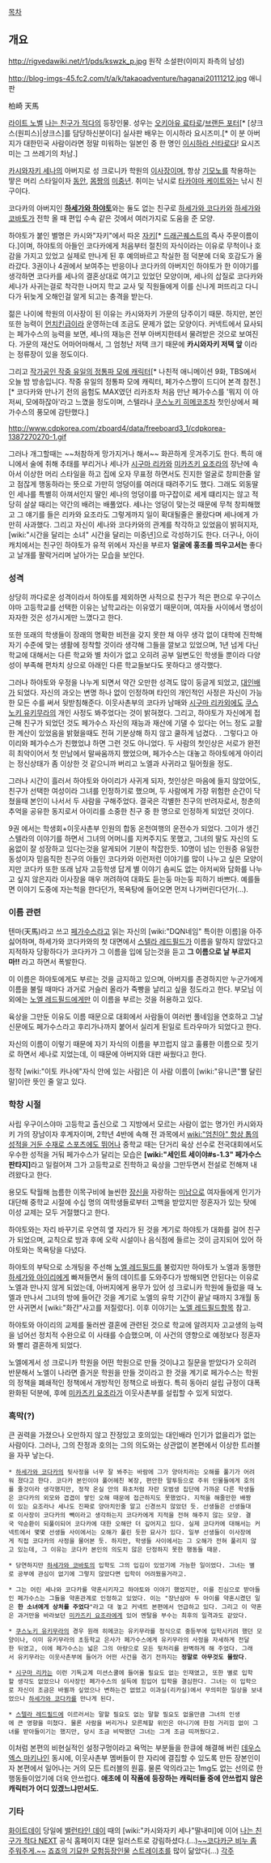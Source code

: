 [[목차]]
== 개요 ==
http://rigvedawiki.net/r1/pds/kswzk_p.jpg
원작 소설판(이미지 좌측의 남성)

http://blog-imgs-45.fc2.com/t/a/k/takaoadventure/haganai20111212.jpg
애니판

柏崎 天馬

[[라이트 노벨]] [[나는 친구가 적다]]의 등장인물. 성우는 [[오키아유 료타로]]/[[브랜든 포터]][* [샹크스(원피스)|샹크스]를 담당하신분이다] 실사판 배우는 이시하라 요시즈미.[* 이 분 아버지가 대한민국 사람이라면 정말 미워하는 일본인 중 한 명인 [[이시하라 신타로]]다! 요시즈미는 그 쓰레기의 차남.]

[[카시와자키 세나]]의 아버지로 성 크로니카 학원의 [[이사장]]이며, 항상 [[기모노]]를 착용하는 땋은 머리 스타일이자 [[동안]], [[몸짱]]의 [[미중년]]. 취미는 낚시로 [[타카야마 케이트]]와는 낚시 친구이다.

코다카의 아버지인 '''[[하세가와 하야토]]'''와는 둘도 없는 친구로 [[하세가와 코다카]]와 [[하세가와 코바토]]가 전학 올 때 편입 수속 같은 것에서 여러가지로 도움을 준 모양. 

하야토가 붙인 별명은 카시와"자키"에서 따온 [[자키]][* [[드래곤퀘스트]]의 즉사 주문이름이다.]이며, 하야토의 아들인 코다카에게 처음부터 절친의 자식이라는 이유로 무척이나 호감을 가지고 있었고 실제로 만나게 된 후 예의바르고 착실한 점 덕분에 더욱 호감도가 올라갔다. 3권이나 4권에서 보여주는 반응이나 코다카의 아버지인 하야토가 한 이야기를 생각하면 코다카를 세나의 결혼상대로 여기고 있었던 모양이며, 세나의 삽질로 코다카와 세나가 사귀는걸로 착각한 나머지 학교 교사 및 직원들에게 이를 신나게 퍼뜨리고 다니다가 뒤늦게 오해인걸 알게 되고는 충격을 받는다.

젊은 나이에 학원의 이사장이 된 이유는 카시와자키 가문의 당주이기 때문. 하지만, 본인 또한 능력이 [[먼치킨]]급이라 운영하는데 조금도 문제가 없는 모양이다. 커넥트에서 묘사되는 페가수스의 능력을 보면, 세나의 재능은 전부 아버지한테서 물려받은 것으로 보여진다. 가문의 재산도 어마어마해서, 그 엄청난 저택 크기 때문에 '''카시와자키 저택 앞''' 이라는 정류장이 있을 정도이다.

그리고 [https://twitter.com/#!/hirasakayomi/status/142189275025391616 작가공인 작중 유일의 정통파 모에 캐릭터][* 나친적 애니메이션 9화, TBS에서 오늘 밤 방송입니다. 작중 유일의 정통파 모에 캐릭터, 페가수스쨩이 드디어 본격 참전.] [* 코다카와 만나기 전의 음험도 MAX였던 리카조차 처음 만난 페가수스를 '뭐지 이 아저씨, 모에하잖아'라고 느꼈을 정도이며, 스텔라나 [[쿠스노키 히메코]]조차 첫인상에서 페가수스의 풍모에 감탄했다.]

http://www.cdpkorea.com/zboard4/data/freeboard3_1/cdpkorea-1387270270-1.gif

그러나 개그할때는 ~~처참하게 망가지거나 해서~~ 화끈하게 웃겨주기도 한다. 특히 애니에서 술에 취해 추태를 부리거나 세나가 [[시구마 리카]]와 [[미카즈키 요조라]]의 장난에 속아서 이상한 머리 스타일을 하고 집에 오자 무표정 하면서도 진지한 얼굴로 창피한줄 알고 점잖게 행동하라는 뜻으로 가만히 엉덩이를 여러대 때려주기도 했다. 그래도 외동딸인 세나를 특별히 아껴서인지 딸인 세나의 엉덩이를 마구잡이로 세게 떄리지는 않고 적당히 살살 때리는 약간의 배려는 배풀었다. 세나는 엉덩이 맞는것 때문에 무척 창피해했고 그 얘기를 들은 리카와 요조라도 그렇게까지 일이 확대될줄은 몰랐다며 세나에게 가만히 사과했다.   그리고 자신이 세나와 코다카와의 관계를 착각하고 있었음이 밝혀지자, [wiki:"시간을 달리는 소녀" 시간을 달리는 미중년]으로 각성하기도 한다. 더구나, 아이캐치에서는 친구인 하야토가 유적 위에서 자신을 부르자 '''얼굴에 홍조를 띄우고서는''' 좋다고 날개를 팔락거리며 날아가는 모습을 보인다.   

=== 성격 ===
상당히 까다로운 성격이라서 하야토를 제외하면 사적으로 친구가 적은 편으로 우구이스야마 고등학교를 선택한 이유는 남학교라는 이유였기 때문이며, 여자들 사이에서 명성이 자자한 것은 성가시게만 느꼈다고 한다.

또한 또래의 학생들이 장래의 명확한 비전을 갖지 못한 채 아무 생각 없이 대학에 진학해 자기 수준에 맞는 생활에 정착할 것이라 생각해 그들을 깔보고 있었으며, 1년 넘게 다닌 학교에 대해서는 다른 학교와 별 차이가 없고 오히려 공부 일변도인 학생들 뿐이라 다양성이 부족해 편차치 상으로 아래인 다른 학교들보다도 못하다고 생각했다.

그러나 하야토와 우정을 나누게 되면서 약간 오만한 성격도 많이 둥글게 되었고, [[대인배]]가 되었다. 자신의 과오는 변명 하나 없이 인정하며 타인의 개인적인 사정은 자신이 가능한 모든 수를 써서 뒷받침해준다. 이웃사촌부의 코다카 남매와 [[시구마 리카]]외에도 [[쿠스노키 유키무라]]의 개인 사정도 봐주었다는 것이 밝혀졌다. 그리고, 하야토가 자신에게 접근해 친구가 되었던 것도 페가수스 자신의 재능과 재산에 기댈 수 있다는 어느 정도 교활한 계산이 있었음을 밝혔을때도 전혀 기분상해 하지 않고 쿨하게 넘겼다.   
. 그렇다고 아이리와 페가수스가 친했었냐 하면 그런 것도 아니었다. 두 사람의 첫인상은 서로가 완전히 최악이어서 첫 만남에서 말싸움까지 했었으며, 페가수스는 대놓고 하야토에게 아이리는 정신상태가 좀 이상한 것 같으니까 버리고 노엘과 사귀라고 밀어줬을 정도. 

그러나 시간이 흘러서 하야토와 아이리가 사귀게 되자, 첫인상은 마음에 들지 않았어도, 친구가 선택한 여성이라 그녀를 인정하기로 했으며, 두 사람에게 가장 위험한 순간이 닥쳤을때 본인이 나서서 두 사람을 구해주었다. 결국은 각별한 친구의 반려자로서, 청춘의 추억을 공유한 동지로서 아이리를 소중한 친구 중 한 명으로 인정하게 되었던 것이다.

9권 에서는 학생회+이웃사촌부 인원의 합동 온천여행의 운전수가 되었다. 그이가 생긴 스텔라의 이야기를 하면서 그녀의 어머니를 지켜주지도 못했고, 그녀의 딸도 자신의 도움없이 잘 성장하고 있다는것을 알게되어 기분이 착잡한듯. 10명이 넘는 인원중 유일한 동성이자 믿음직한 친구의 아들인 코다카와 이런저런 이야기를 많이 나누고 싶은 모양이지만 코다카 또한 또래 남자 고등학생 답게 별 이야기 솜씨도 없는 아저씨와 담화를  나누고 싶지 않은지라 이사장을 매우 꺼려하여 대화도 듣는둥 마는둥 피하기 바쁘다. 예를들면 이야기 도중에 자는척을 한다던가, 목욕탕에 들어오면 먼저 나가버린다던가(...).

=== 이름 관련 ===
텐마(天馬)라고 쓰고 [[페가수스]]라고 읽는 자신의 [wiki:"DQN네임" 특이한 이름]을 아주 싫어하며, 하세가와 코다카와의 첫 대면에서 [[스텔라 레드필드]]가 이름을 말하지 않았다고 지적하자 당황하다가 코다카가 그 이름을 입에 담는것을 듣고 '''그 이름으로 날 부르지 마!!''' 라고 하면서 폭발한다.

이 이름은 하야토에게도 부르는 것을 금지하고 있으며, 아버지를 존경하지만 누군가에게 이름을 불릴 때마다 과거로 거슬러 올라가 죽빵을 날리고 싶을 정도라고 한다. 부모님 이외에는 [[노엘 레드필드]]에게만 이 이름을 부르는 것을 허용하고 있다.

육상을 그만둔 이유도 이름 때문으로 대회에서 사람들이 여러번 풀네임을 연호하고 그날 신문에도 페가수스라고 후리가나까지 붙어서 실리게 된일로 트라우마가 되었다고 한다.

자신의 이름이 이렇기 때문에 자기 자식의 이름을 부끄럽지 않고 훌륭한 이름으로 짓기로 하면서 세나로 지었는데, 이 때문에 아버지와 대판 싸웠다고 한다.

정작 [wiki:"이토 카나에"자식 안에 있는 사람]은 이 사람 이름이 [wiki:"유니콘"뿔 달린 말]이란 뜻인 줄 알고 있다.

=== 학창 시절 ===
사립 우구이스야마 고등학교 출신으로 그 지방에서 모르는 사람이 없는 명가인 카시와자키 가의 장남이자 후계자이며, 2학년 4반에 속해 전 과목에서 [[wiki:"엄친아" 항상 톱의 성적을 거둔 수재로 스포츠에도 뛰어나]] 중학교 때는 단거리 육상 선수로 전국대회에서도 우수한 성적을 거둬 페가수스가 달리는 모습은 '''[wiki:"세인트 세이야#s-1.3" 페가수스 판타지]'''라고 일컬어져 그가 고등학교로 진학하고 육상을 그만두면서 전설로 전해져 내려왔다고 한다.

용모도 탁월해 늠름한 이목구비에 늘씬한 [[장신]]을 자랑하는 [[미남]]으로 여자들에게 인기가 대단해 중학교 시절에 수십 명의 여학생들로부터 고백을 받았지만 정혼자가 있는 탓에 이성 교제는 모두 거절했다고 한다.

하야토와는 자리 바꾸기로 우연히 옆 자리가 된 것을 계기로 하야토가 대화를 걸어 친구가 되었으며, 교칙으로 방과 후에 오락 시설이나 음식점에 들르는 것이 금지되어 있어 하야토와는 목욕탕을 다녔다.

하야토의 부탁으로 소개팅을 주선해 [[노엘 레드필드]]를 불렀지만 하야토가 노엘과 동행한 [[하세가와 아이리]]에게 빠져들면서 둘의 데이트를 도와주다가 방해되면 안된다는 이유로 노엘과 만나지 않게 되었는데, 아버지에게 용무가 있어 성 크로니카 학원에 들렀을 때 노엘과 만나서 그녀의 방에 들어간 것을 계기로 노엘의 유학 기간이 끝날 때까지 3개월 동안 사귀면서 [wiki:"화간"사고를 저질렀다]. 이후 이야기는 [[노엘 레드필드]]항목 참고.

하야토와 아이리의 교제를 둘러싼 결혼에 관련된 것으로 학교에 알려지자 고교생의 능력을 넘어선 정치적 수완으로 이 사태를 수습했으며, 이 사건의 영향으로 예정보다 정혼자와 빨리 결혼하게 되었다.

노엘에게서 성 크로니카 학원을 어떤 학원으로 만들 것이냐고 질문을 받았다가 오히려 반문해서 노엘이 나라면 즐거운 학원을 만들 것이라고 한 것을 계기로 페가수스는 학원의 정책을 폐쇄적인 정책에서 개방적인 정책으로 바꿨다. 특히 동아리 설립 규정이 대폭 완화된 덕분에, 후에 [[미카즈키 요조라]]가 이웃사촌부를 설립할 수 있게 되었다. 

=== 흑막(?) ===
큰 권력을 가졌으나 오만하지 않고 잔정있고 호의있는 대인배라 인기가 없을리가 없는 사람이다. 그러나, 그의 잔정과 호의는 그의 의도와는 상관없이 본편에서 이상한 트러블을 자꾸 낳는다.
 
 * [[하세가와 코다카]]의 뒷사정을 너무 잘 봐주는 바람에 그가 양아치라는 오해를 풀기가 어려워 졌다고 한다. 코다카 본인이야 풀어헤친 복장, 편안한 말투등으로 주위 인물들에게 호의를 줄것이라 생각했지만, 정작 온실 안의 화초처럼 자란 모범생 집단에 가까운 다른 학생들은 코다카의 외모와 겹겹이 쌓인 오해 때문에 접근하지도 못했었다. 지적을 해줄만한 배짱이 있는 요조라나 세나도 진짜로 양아치인줄 알고 신경쓰지 않았던 듯. 선생들은 선생들대로 이사장이 코다카의 빽이라고 생각하는지 코다카에게 지적을 전혀 해주지 않는 모양. 결국 악순환이 되풀이되어 코다카에 대한 오해만 더 깊어지고 있다. 실제 코다카에 대해서는 커넥트에서 몇몇 선생들 사이에서는 오해가 풀린 듯한 묘사가 있다. 일부 선생들이 이사장에게 직접 코다카의 사정을 물어본 듯. 하지만, 학생들 사이에서는 그 오해가 전혀 풀리지 않고 있는데, 그 이유는 코다카 본인의 의도치 않은 단정하지 못한 행동들 때문.

 * 당연하지만 [[하세가와 코바토]]의 입학도 그의 입김이 있었기에 가능한 일이었다. 그녀는 별로 공부에 관심이 없기에 그렇지 않았다면 입학이 어려웠을거라고.

 * 그는 어린 세나와 코다카를 약혼시키자고 하야토와 이야기 했었지만, 이를 진심으로 받아들인 페가수스는 그들을 약혼관계로 인정하고 있었다. 이는 "장난삼아 두 아이를 약혼시켰던 일은 '''한 소녀에게 상처를 주었다'''"라고 대 놓고 커넥트 본편에서 언급하고 있다. 그리고 이 약혼은 과거만을 바라보던 [[미카즈키 요조라]]에게 있어 멘탈을 부수는 최후의 일격과도 같았다.

 * [[쿠스노키 유키무라]]의 경우 원래 히메코는 유키무라를 정식으로 중등부에 입학시키려 했던 모양이나, 이미 유키무라의 초등학교 은사가 페가수스에게 유키무라의 사정을 자세하게 전달한 뒤였고, 이에 페가수스는 넓은 그의 아량으로 모든 뒷처리를 완벽하게 해 주었다. 그래서 유키무라는 이웃사촌부에 들어가 어떤 사건을 겪기 전까지는 '''정말로 아무것도 몰랐다'''. 

 * [[시구마 리카]]는 이런 기독교계 미션스쿨에 들어올 필요도 없는 인재였고, 또한 별로 입학할 생각도 없었으나 이사장인 페가수스의 설득에 힘입어 입학을 결심한다. 그녀는 이 입학으로 자신이 조금은 바뀔까 싶었으나 변하는건 없었고 이과실(리카실)에서 무의미한 일상을 보내었으나 [[하세가와 코다카]]를 만나게 된다.

 * [[스텔라 레드필드]]에 이르러서는 말할 필요도 없는 말할 필요도 없을만큼 그녀의 인생에 큰 영향을 미쳤다. 물론 사람을 버리거나 모른체할 위인은 아니기에 한점 거리낌 없이 그녀를 받아들이기는 했지만, 당시 조금 비딱했던 그녀는 그게 조금 띠꺼웠다고.

이처럼 본편의 비현실적인 설정구멍이라고 욕먹는 부분들을 한큐에 해결해 버린 [[데우스 엑스 마키나]]인 동시에, 이웃사촌부 멤버들이 한 자리에 결집할 수 있도록 만든 장본인이자 본편에서 일어나는 거의 모든 트러블의 원흉. 물론 악의라고는 1mg도 없는 선의로 한 행동들이었기에 더욱 안쓰럽다. '''애초에 이 작품에 등장하는 캐릭터들 중에 안쓰럽지 않은 캐릭터가 어디 있겠느냐만서도.''' 
 
=== 기타 ===
[[화이트데이]] 당일에 [[밸런타인 데이]] 때의 [wiki:"카시와자키 세나"딸내미]에 이어 [[나는 친구가 적다 NEXT]] 공식 홈페이지 대문 일러스트로 강림하셨다.(...)[http://bbs2.ruliweb.daum.net/gaia/do/ruliweb/default/news/521/read?bbsId=G003&itemId=15&articleId=1033935 ~~코다카군 비누 좀 주워주게.~~]
[[죠죠의 기묘한 모험]]등장인물 [[스트레이초]]를 많이 닮았다(...)
[[각주]]
